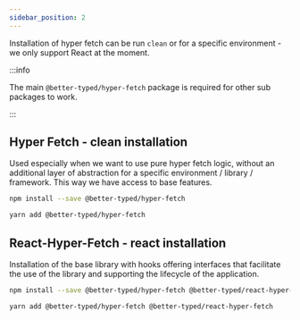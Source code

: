 ```yaml
---
sidebar_position: 2
---
```



Installation of hyper fetch can be run `clean` or for a specific environment - we only support React at the moment.

:::info

The main `@better-typed/hyper-fetch` package is required for other sub packages to work.

:::

## Hyper Fetch - clean installation

Used especially when we want to use pure hyper fetch logic, without an additional layer of abstraction for a specific
environment / library / framework. This way we have access to base features.

<Tabs>
  <TabItem value="Npm" label="Npm" default>

```bash npm2yarn
npm install --save @better-typed/hyper-fetch
```

  </TabItem>
  <TabItem value="Yarn" label="Yarn">

```bash npm2yarn
yarn add @better-typed/hyper-fetch
```

  </TabItem>
</Tabs>

## React-Hyper-Fetch - react installation

Installation of the base library with hooks offering interfaces that facilitate the use of the library and supporting
the lifecycle of the application.

<Tabs>
  <TabItem value="Npm" label="Npm" default>

```bash npm2yarn
npm install --save @better-typed/hyper-fetch @better-typed/react-hyper-fetch
```

  </TabItem>
  <TabItem value="Yarn" label="Yarn">

```bash npm2yarn
yarn add @better-typed/hyper-fetch @better-typed/react-hyper-fetch
```

  </TabItem>
</Tabs>
